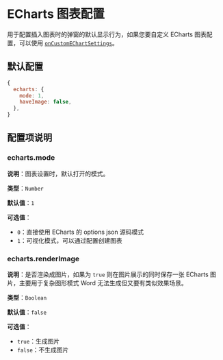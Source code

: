 # ECharts 图表配置

用于配置插入图表时的弹窗的默认显示行为，如果您要自定义 ECharts 图表配置，可以使用 [`onCustomEChartSettings`](./methods#oncustomechartsettings)。

## 默认配置

```js
{
  echarts: {
    mode: 1,
    haveImage: false,
  },
}
```

## 配置项说明

### echarts.mode

**说明**：图表设置时，默认打开的模式。

**类型**：`Number`

**默认值**：`1`

**可选值**：

- `0`：直接使用 ECharts 的 options json 源码模式
- `1`：可视化模式，可以通过配置创建图表

### echarts.renderImage

**说明**：是否渲染成图片，如果为 `true` 则在图片展示的同时保存一张 ECharts 图片，主要用于复杂图形模式 Word 无法生成但又要有类似效果场景。

**类型**：`Boolean`

**默认值**：`false`

**可选值**：

- `true`：生成图片
- `false`：不生成图片
